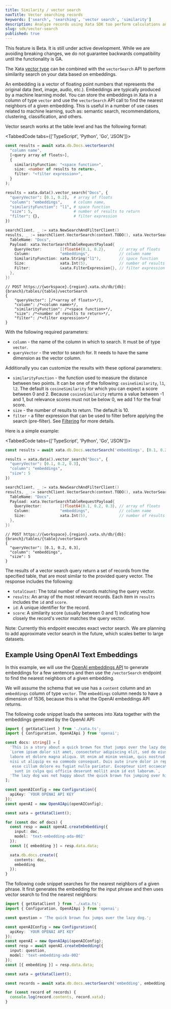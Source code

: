 ```yaml
---
title: Similarity / vector search
navTitle: Vector searching records
keywords: ['search', 'searching', 'vector search', 'similarity']
description: Analyze records using Xata SDK too perform calculations and get insights
slug: sdk/vector-search
published: true
---
```


<Alert status="warning">
  This feature is Beta. It is still under active development. While we are avoiding breaking changes, we do not
  guarantee backwards compatibility until the functionality is GA.
</Alert>

The Xata [vector type](/docs/concepts/data-model#vector) can be combined with the `vectorSearch` API to perform similarity search on your data based on embeddings.

An embedding is a vector of floating point numbers that represents the original data (text, image, audio, etc.). Embeddings are typically produced by a machine learning model. You can store the embeddings in Xata in a column of type `vector` and use the `vectorSearch` API call to find the nearest neighbors of a given embedding. This is useful in a number of use cases related to machine learning, such as: semantic search, recommendations, clustering, classification, and others.

Vector search works at the table level and has the following format:

<TabbedCode tabs={['TypeScript', 'Python', 'Go', 'JSON']}>

```ts
const results = await xata.db.Docs.vectorSearch(
  "column name",
  [<query array of floats>],
  {
    similarityFunction: "<space function>",
    size: <number of results to return>,
    filter: "<filter expression>",
  }
);
```

```python
results = xata.data().vector_search("Docs", {
  "queryVector": [0.1, 0.2],  # array of floats
  "column": "embeddings",     # column name,
  "similarityFunction": "l1", # space function
  "size": 5,                  # number of results to return
  "filter": {},               # filter expression
})
```

```go
searchClient, _ := xata.NewSearchAndFilterClient()
results, _ := searchClient.VectorSearch(context.TODO(), xata.VectorSearchTableRequest{
  TableName: "Docs",
  Payload: xata.VectorSearchTableRequestPayload{
    QueryVector:        []float64{0.1, 0.2},      // array of floats
    Column:             "embeddings",             // column name
    SimilarityFunction: xata.String("l1"),        // space function
    Size:               xata.Int(5),              // number of results to return
    Filter:             &xata.FilterExpression{}, // filter expression
  },
})
```

```jsonc
// POST https://{workspace}.{region}.xata.sh/db/{db}:{branch}/tables/{table}/vectorSearch
{
    "queryVector": [/*<array of floats>*/],
    "column": /*<column name>*/,
    "similarityFunction": /*<space function>*/,
    "size": /*<number of results to return>*/,
    "filter": /*<filter expression>*/
}
```

</TabbedCode>

With the following required parameters:

- `column` - the name of the column in which to search. It must be of type `vector`.
- `queryVector` - the vector to search for. It needs to have the same dimension as the vector column.

Additionally you can customize the results with these optional parameters:

- `similarityFunction` - the function used to measure the distance between two points. It can be one of the following: `cosineSimilarity`, `l1`, `l2`. The default is `cosineSimilarity` for which you can expect a score between 0 and 2. Because `cosineSimilarity` returns a value between -1 and 1, but relevance scores must not be below 0, we add 1 for the final score.
- `size` - the number of results to return. The default is 10.
- `filter` - a filter expression that can be used to filter before applying the search (pre-filter). See [Filtering](/docs/sdk/filtering) for more details.

Here is a simple example:

<TabbedCode tabs={['TypeScript', 'Python', 'Go', 'JSON']}>

```ts
const results = await xata.db.Docs.vectorSearch('embeddings', [0.1, 0.2, 0.3], { size: 5 });
```

```python
results = xata.data().vector_search("Docs", {
  "queryVector": [0.1, 0.2, 0.3],
  "column": "embeddings",
  "size": 5
})
```

```go
searchClient, _ := xata.NewSearchAndFilterClient()
results, _ := searchClient.VectorSearch(context.TODO(), xata.VectorSearchTableRequest{
  TableName: "Docs",
  Payload: xata.VectorSearchTableRequestPayload{
    QueryVector:        []float64{0.1, 0.2, 0.3}, // array of floats
    Column:             "embeddings",             // column name
    Size:               xata.Int(5),              // number of results to return
  },
})
```

```jsonc
// POST https://{workspace}.{region}.xata.sh/db/{db}:{branch}/tables/{table}/vectorSearch
{
  "queryVector": [0.1, 0.2, 0.3],
  "column": "embeddings",
  "size": 5
}
```

</TabbedCode>

The results of a vector search query return a set of records from the specified table, that are most similar to the provided query vector. The response includes the following:

- `totalCount`: The total number of records matching the query vector.
- `results`: An array of the most relevant records. Each item in `results` includes the `id` and `score`.
- `id`: A unique identifier for the record.
- `score`: A similarity score (usually between 0 and 1) indicating how closely the record's vector matches the query vector.

Note: Currently this endpoint executes exact vector search. We are planning to add approximate vector search in the future, which scales better to large datasets.

## Example Using OpenAI Text Embeddings

In this example, we will use the [OpenAI embeddings API](https://platform.openai.com/docs/guides/embeddings) to generate embeddings for a few sentences and then use the `/vectorSearch` endpoint to find the nearest neighbors of a given embedding.

We will assume the schema that we use has a `content` column and an `embeddings` column of type `vector`. The `embeddings` column needs to have a dimension of 1536, because this is what the OpenAI embeddings API returns.

The following code snippet loads the senteces into Xata together with the embeddings generated by the OpenAI API:

```ts
import { getXataClient } from './xata.ts';
import { Configuration, OpenAIApi } from 'openai';

const docs: string[] = [
  'This is a story about a quick brown fox that jumps over the lazy dog.',
  `Lorem ipsum dolor sit amet, consectetur adipiscing elit, sed do eiusmod tempor incididunt ut
  labore et dolore magna aliqua. Ut enim ad minim veniam, quis nostrud exercitation ullamco laboris
  nisi ut aliquip ex ea commodo consequat. Duis aute irure dolor in reprehenderit in voluptate velit
   esse cillum dolore eu fugiat nulla pariatur. Excepteur sint occaecat cupidatat non proident,
    sunt in culpa qui officia deserunt mollit anim id est laborum.`,
  'The lazy dog was not happy about the quick brown fox jumping over him.'
];

const openAIConfig = new Configuration({
  apiKey: `YOUR OPENAI API KEY`
});
const openAI = new OpenAIApi(openAIConfig);

const xata = getXataClient();

for (const doc of docs) {
  const resp = await openAI.createEmbedding({
    input: doc,
    model: 'text-embedding-ada-002'
  });
  const [{ embedding }] = resp.data.data;

  xata.db.docs.create({
    contents: doc,
    embedding
  });
}
```

The following code snippet searches for the nearest neighbors of a given phrase. It first generates the embedding for the input phrase and then uses vector search to find the nearest neighbors:

```ts
import { getXataClient } from './xata.ts';
import { Configuration, OpenAIApi } from 'openai';

const question = 'The quick brown fox jumps over the lazy dog.';

const openAIConfig = new Configuration({
  apiKey: `YOUR OPENAI API KEY`
});
const openAI = new OpenAIApi(openAIConfig);
const resp = await openAI.createEmbedding({
  input: question,
  model: 'text-embedding-ada-002'
});
const [{ embedding }] = resp.data.data;

const xata = getXataClient();

const records = await xata.db.docs.vectorSearch('embedding', embedding);

for (const record of records) {
  console.log(record.contents, record.xata);
}
```
